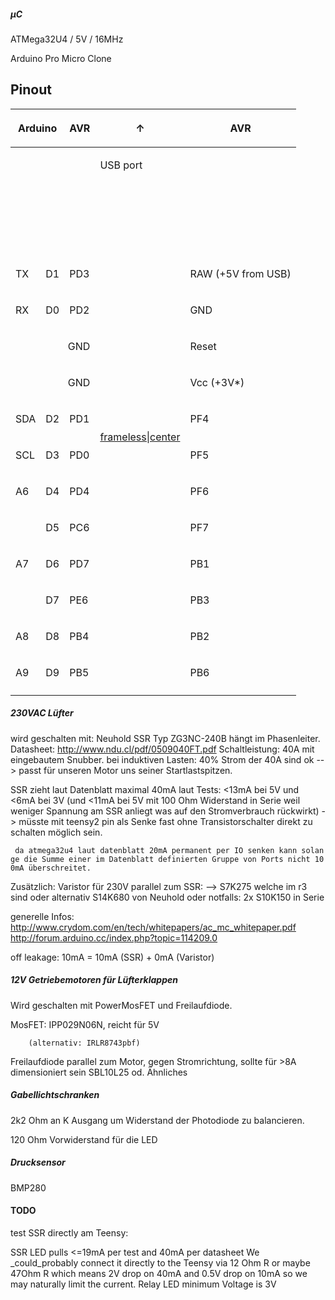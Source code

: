 ===== µC =====

ATMega32U4 / 5V / 16MHz

Arduino Pro Micro Clone


== Pinout ==
{| class="wikitable"
|-
!colspan=2|Arduino
!AVR
!↑
!AVR
!colspan=2|Arduino
|-
|colspan=3|
!USB port
|colspan=3|
|-
|colspan=3|&nbsp;
|rowspan=14|[[300px-ProMicroClone.jpg|frameless|center]]
|colspan=3|&nbsp;
|-
|colspan=3|&nbsp;
|colspan=3|&nbsp;
|-
|TX
|D1
|PD3
|colspan=3|RAW (+5V from USB)
|-
|RX
|D0
|PD2
|colspan=3|GND
|-
|colspan=3 align="right"|GND
|colspan=3|Reset
|-
|colspan=3 align="right"|GND
|colspan=3|Vcc (+3V*)
|-
|SDA
|D2
|PD1
|PF4
|D21
|A3
|-
|SCL
|D3
|PD0
|PF5
|D20
|A2
|-
|A6
|D4
|PD4
|PF6
|D19
|A1
|-
|
|D5
|PC6
|PF7
|D18
|A0
|-
|A7
|D6 
|PD7
|PB1
|D5
|SCLK
|-
|
|D7
|PE6
|PB3
|D14
|MISO
|-
|A8
|D8
|PB4
|PB2
|D16
|MOSI
|-
|A9
|D9
|PB5
|PB6
|D10
|A10
|-
|}




===== 230VAC Lüfter =====

wird geschalten mit: Neuhold SSR Typ ZG3NC-240B
hängt im Phasenleiter.
Datasheet: http://www.ndu.cl/pdf/0509040FT.pdf
Schaltleistung: 40A mit eingebautem Snubber. bei induktiven Lasten: 40% Strom der 40A sind ok --> passt für unseren Motor uns seiner Startlastspitzen.

SSR zieht laut Datenblatt maximal 40mA
laut Tests: <13mA bei 5V und <6mA bei 3V (und <11mA bei 5V mit 100 Ohm Widerstand in Serie weil weniger Spannung am SSR anliegt was auf den Stromverbrauch rückwirkt)
-> müsste mit teensy2 pin als Senke fast ohne Transistorschalter direkt zu schalten möglich sein.
  da atmega32u4 laut datenblatt 20mA permanent per IO senken kann solange die Summe einer im Datenblatt definierten Gruppe von Ports nicht 100mA überschreitet.

Zusätzlich: Varistor für 230V parallel zum SSR:
--> S7K275 welche im r3 sind
oder alternativ S14K680 von Neuhold
oder notfalls: 2x S10K150 in Serie

generelle Infos:
http://www.crydom.com/en/tech/whitepapers/ac_mc_whitepaper.pdf
http://forum.arduino.cc/index.php?topic=114209.0

off leakage: 10mA = 10mA (SSR) + 0mA (Varistor)


===== 12V Getriebemotoren für Lüfterklappen =====

Wird geschalten mit PowerMosFET und Freilaufdiode.

MosFET: IPP029N06N, reicht für 5V
     (alternativ: IRLR8743pbf)

Freilaufdiode parallel zum Motor, gegen Stromrichtung, sollte für >8A dimensioniert sein
SBL10L25 od. Ähnliches



===== Gabellichtschranken =====

2k2 Ohm an K Ausgang um Widerstand der Photodiode zu balancieren.

120 Ohm Vorwiderstand für die LED

===== Drucksensor =====
BMP280


==== TODO ====

test SSR directly am Teensy:

SSR LED pulls <=19mA per test and 40mA per datasheet
We _could_probably connect it directly to the Teensy via 12 Ohm R
or maybe 47Ohm R which means 2V drop on 40mA and 0.5V drop on 10mA so we may naturally limit the current.
Relay LED minimum Voltage is 3V
